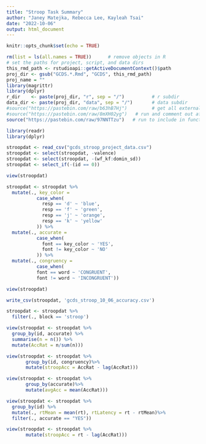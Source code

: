 ```yaml
---
title: "Stroop Task Summary"
author: "Janey Matejka, Rebecca Lee, Kayleah Tsai"
date: "2022-10-06"
output: html_document
---
```

```r
knitr::opts_chunk$set(echo = TRUE)
```

```r
rm(list = ls(all.names = TRUE))      # remove objects in R
# set the paths for project, script, and data dirs
this_rmd_path <- rstudioapi::getActiveDocumentContext()$path
proj_dir <- gsub("GCDS.*.Rmd", "GCDS", this_rmd_path)
proj_name = ""
library(magrittr)
library(dplyr)
r_dir    <- paste(proj_dir, "r", sep = "/")          # r subdir
data_dir <- paste(proj_dir, "data", sep = "/")       # data subdir
#source("https://pastebin.com/raw/b63hB7Hj")         # get all externals
#source("https://pastebin.com/raw/8mXH02yg")   # run and comment out after knitting
source("https://pastebin.com/raw/97NNTTzu")   # run to include in function definitions 
```

```r
library(readr)
library(dplyr)
```

```r
stroopdat <- read_csv("gcds_stroop_project_data.csv")
stroopdat <- select(stroopdat, -valence)
stroopdat <- select(stroopdat, -(wf_kf:domin_sd))
stroopdat <- select_if(-(id == 0))

view(stroopdat)
```

```r
stroopdat <- stroopdat %>%
  mutate(., key_color =
           case_when(
             resp == 'd' ~ 'blue',
             resp == 'f' ~ 'green', 
             resp == 'j' ~ 'orange',
             resp == 'k' ~ 'yellow'
           )) %>%
  mutate(., accurate =
           case_when(
             font == key_color ~ 'YES', 
             font != key_color ~ 'NO'
           )) %>%
  mutate(., congruency = 
           case_when(
           font == word ~ 'CONGRUENT', 
           font != word ~ 'INCONGRUENT'))

view(stroopdat)
```

```r
write_csv(stroopdat, 'gcds_stroop_10_06_accuracy.csv')
```

```r
stroopdat <- stroopdat %>%
  filter(., block == 'stroop')
```

```r
view(stroopdat <- stroopdat %>%
  group_by(id, accurate) %>%
  summarise(n = n()) %>%
  mutate(AccRat = n/sum(n)))
```

```r
view(stroopdat <- stroopdat %>% 
       group_by(id, congruency)%>%
       mutate(stroopAcc = AccRat - lag(AccRat)))
```

```r
view(stroopdat <- stroopdat %>%
       group_by(accurate)%>%
       mutate(avgAcc = mean(AccRat)))

```


```r
view(stroopdat <- stroopdat %>%
  group_by(id) %>%
  mutate(., rtMean = mean(rt), rtLatency = rt - rtMean)%>% 
  filter(., accurate == "YES")) 
```

```r
view(stroopdat <- stroopdat %>% 
       mutate(stroopAcc = rt - lag(AccRat)))

```


